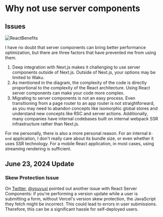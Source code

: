 # Why not use server components

## Issues

![ReactBenefits](/react-benefits.jpg)

I have no doubt that server components can bring better performance optimization, but there are three factors that have prevented me from using them.

1. Deep integration with Next.js makes it challenging to use server components outside of Next.js. Outside of Next.js, your options may be limited to Waku.
2. As mentioned in the diagram, the complexity of the code is directly proportional to the complexity of the React architecture. Using React server components can make your code more complex.
3. Migrating to server components is not an easy process. Even transitioning from a page router to an app router is not straightforward, as you may need to abandon concepts like isomorphic global stores and understand new concepts like RSC and server actions. Additionally, many companies have internal codebases built on internal webpack SSR infrastructure rather than Next.js.

For me personally, there is also a more personal reason. For an internal `B-end` application, I don't really care about its bundle size, or even whether it uses SSR technology. For a mobile React application, in most cases, using streaming rendering is sufficient.

## June 23, 2024 Update

### Skew Protection Issue

On [Twitter](https://twitter.com/youyuxi/status/1804331313421521101), [@youyuxi](https://twitter.com/youyuxi) pointed out another issue with React Server Components:
if you're performing a version update while a user is submitting a form,
without Vercel's version skew protection, the JavaScript they fetch might be incorrect.
This could lead to errors in user submissions. Therefore, this can be a significant hassle for
self-deployed users.
